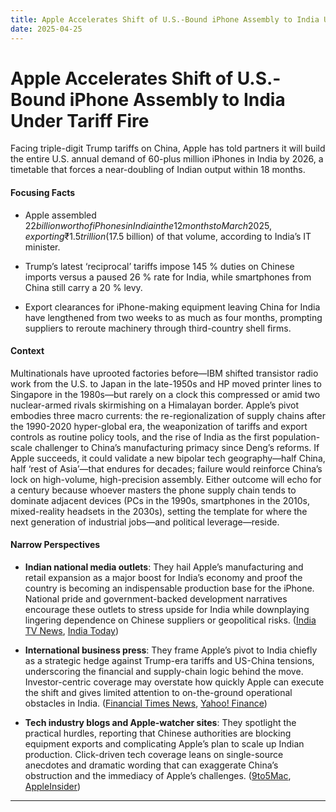 ```yaml
---
title: Apple Accelerates Shift of U.S.-Bound iPhone Assembly to India Under Tariff Fire
date: 2025-04-25
---
```


# Apple Accelerates Shift of U.S.-Bound iPhone Assembly to India Under Tariff Fire

Facing triple-digit Trump tariffs on China, Apple has told partners it will build the entire U.S. annual demand of 60-plus million iPhones in India by 2026, a timetable that forces a near-doubling of Indian output within 18 months.

#### Focusing Facts

- Apple assembled $22 billion worth of iPhones in India in the 12 months to March 2025, exporting ₹1.5 trillion ($17.5 billion) of that volume, according to India’s IT minister.

- Trump’s latest ‘reciprocal’ tariffs impose 145 % duties on Chinese imports versus a paused 26 % rate for India, while smartphones from China still carry a 20 % levy.

- Export clearances for iPhone-making equipment leaving China for India have lengthened from two weeks to as much as four months, prompting suppliers to reroute machinery through third-country shell firms.

#### Context

Multinationals have uprooted factories before—IBM shifted transistor radio work from the U.S. to Japan in the late-1950s and HP moved printer lines to Singapore in the 1980s—but rarely on a clock this compressed or amid two nuclear-armed rivals skirmishing on a Himalayan border.  Apple’s pivot embodies three macro currents: the re-regionalization of supply chains after the 1990-2020 hyper-global era, the weaponization of tariffs and export controls as routine policy tools, and the rise of India as the first population-scale challenger to China’s manufacturing primacy since Deng’s reforms.  If Apple succeeds, it could validate a new bipolar tech geography—half China, half ‘rest of Asia’—that endures for decades; failure would reinforce China’s lock on high-volume, high-precision assembly.  Either outcome will echo for a century because whoever masters the phone supply chain tends to dominate adjacent devices (PCs in the 1990s, smartphones in the 2010s, mixed-reality headsets in the 2030s), setting the template for where the next generation of industrial jobs—and political leverage—reside.

#### Narrow Perspectives

- **Indian national media outlets**: They hail Apple’s manufacturing and retail expansion as a major boost for India’s economy and proof the country is becoming an indispensable production base for the iPhone. National pride and government-backed development narratives encourage these outlets to stress upside for India while downplaying lingering dependence on Chinese suppliers or geopolitical risks. ([India TV News](https://www.indiatvnews.com/technology/news/noida-apple-to-reportedly-open-new-retail-store-in-dlf-mall-of-india-2025-04-23-986887), [India Today](https://www.indiatoday.in/technology/news/story/apple-plans-new-stores-in-noida-pune-at-these-locations-for-india-retail-expansion-20-2713339-2025-04-23))

- **International business press**: They frame Apple’s pivot to India chiefly as a strategic hedge against Trump-era tariffs and US-China tensions, underscoring the financial and supply-chain logic behind the move. Investor-centric coverage may overstate how quickly Apple can execute the shift and gives limited attention to on-the-ground operational obstacles in India. ([Financial Times News](https://www.ft.com/content/c2be45b8-cfad-4cbb-9a1a-bfd0626be372), [Yahoo! Finance](https://finance.yahoo.com/news/apple-aims-build-most-iphones-062228204.html))

- **Tech industry blogs and Apple-watcher sites**: They spotlight the practical hurdles, reporting that Chinese authorities are blocking equipment exports and complicating Apple’s plan to scale up Indian production. Click-driven tech coverage leans on single-source anecdotes and dramatic wording that can exaggerate China’s obstruction and the immediacy of Apple’s challenges. ([9to5Mac](https://9to5mac.com/2025/04/24/apples-trying-to-build-more-iphones-in-india-but-china-isnt-cooperating-report/), [AppleInsider](https://appleinsider.com/articles/25/04/24/apples-india-supply-chain-expansion-held-back-by-chinese-tensions))

---
